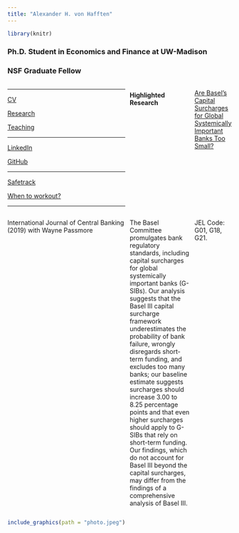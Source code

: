 ```yaml
---
title: "Alexander H. von Hafften"
---
```


```r
library(knitr)
```

### Ph.D. Student in Economics and Finance at UW-Madison
### NSF Graduate Fellow

:::: {style="display: grid; grid-template-columns: 1fr 2fr 1fr; grid-column-gap: 10px;"}


::: {}

---

[CV](https://vonhafften.github.io/cv.pdf)

[Research](https://vonhafften.github.io/research.html)

[Teaching](https://vonhafften.github.io/teaching.html)

---

[LinkedIn](https://www.linkedin.com/in/alexander-h-von-hafften-9a48098b/)

[GitHub](https://github.com/vonhafften)

---

[Safetrack](https://safetrack.bandcamp.com/)

[When to workout?](https://vonhafften.github.io/when_to_workout.html)

---

:::

::: {}

#### Highlighted Research

[Are Basel's Capital Surcharges for Global Systemically Important Banks Too Small?](https://www.ijcb.org/journal/ijcb19q1a3.htm) 

International Journal of Central Banking (2019) with Wayne Passmore

The Basel Committee promulgates bank regulatory standards, including capital surcharges for global systemically important banks (G-SIBs). Our analysis suggests that the Basel III capital surcharge framework underestimates the probability of bank failure, wrongly disregards short-term funding, and excludes too many banks; our baseline estimate suggests surcharges should increase 3.00 to 8.25 percentage points and that even higher surcharges should apply to G-SIBs that rely on short-term funding. Our findings, which do not account for Basel III beyond the capital surcharges, may differ from the findings of a comprehensive analysis of Basel III. 

JEL Code: G01, G18, G21.

:::

::: {}


```r
include_graphics(path = "photo.jpeg")
```

:::

::::